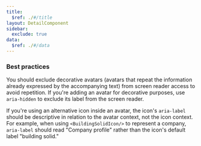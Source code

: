```yaml
---
title:
  $ref: ./#/title
layout: DetailComponent
sidebar:
  exclude: true
data:
  $ref: ./#/data
---
```


### Best practices

You should exclude decorative avatars (avatars that repeat the information already expressed by the accompanying text) from screen reader access to avoid repetition. If you're adding an avatar for decorative purposes, use `aria-hidden` to exclude its label from the screen reader.

If you're using an alternative icon inside an avatar, the icon's `aria-label` should be descriptive in relation to the avatar context, not the icon context. For example, when using `<BuildingSolidIcon/>` to represent a company, `aria-label` should read "Company profile" rather than the icon's default label "building solid."
